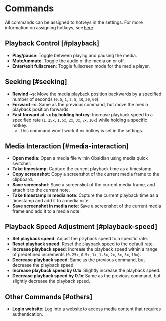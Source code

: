 # Commands

All commands can be assigned to hotkeys in the settings. For more information on assigning hotkeys, see [here](https://help.obsidian.md/User+interface/Hotkeys)

## Playback Control [#playback]

- **Play/pause**: Toggle between playing and pausing the media.
- **Mute/unmute**: Toggle the audio of the media on or off.
- **Enter/exit fullscreen**: Toggle fullscreen mode for the media player.

## Seeking [#seeking]

- **Rewind ~s**: Move the media playback position backwards by a specified number of seconds (`0.5`, `1`, `2`, `5`, `10`, `30`, `60`).
- **Forward ~s**: Same as the previous command, but move the media playback position forwards.
- **Fast forward at ~x by holding hotkey**: Increase playback speed to a specified rate (`1.25x`, `1.5x`, `2x`, `3x`, `5x`, `10x`) while holding a specific hotkey.
    - This command won't work if no hotkey is set in the settings.

## Media Interaction [#media-interaction]

- **Open media**: Open a media file within Obsidian using media quick switcher.
- **Take timestamp**: Capture the current playback time as a timestamp.
- **Copy screenshot**: Copy a screenshot of the current media frame to the clipboard.
- **Save screenshot**: Save a screenshot of the current media frame, and attach it to the current note.
- **Take timestamp in media note**: Capture the current playback time as a timestamp and add it to a media note.
- **Save screenshot in media note**: Save a screenshot of the current media frame and add it to a media note.

## Playback Speed Adjustment [#playback-speed]

- **Set playback speed**: Adjust the playback speed to a specific rate.
- **Reset playback speed**: Reset the playback speed to the default rate.
- **Increase playback speed**: Increase the playback speed within a range of predefined increments (`0.25x`, `0.5x`, `1x`, `1.5x`, `2x`, `3x`, `5x`, `10x`).
- **Decrease playback speed**: Same as the previous command, but decrease the playback speed.
- **Increase playback speed by 0.1x**: Slightly increase the playback speed.
- **Decrease playback speed by 0.1x**: Same as the previous command, but slightly decrease the playback speed.

## Other Commands [#others]

- **Login website**: Log into a website to access media content that requires authentication.
